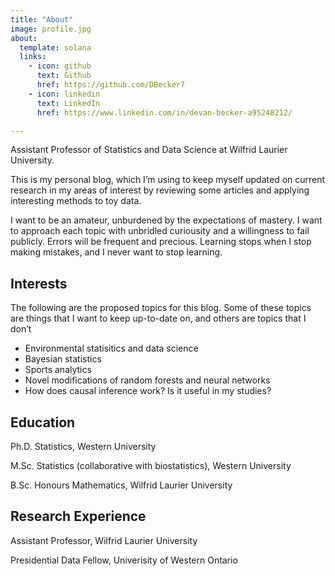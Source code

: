 ```yaml
---
title: "About"
image: profile.jpg
about:
  template: solana
  links:
    - icon: github
      text: Github
      href: https://github.com/DBecker7
    - icon: linkedin
      text: LinkedIn
      href: https://www.linkedin.com/in/devan-becker-a95248212/

---
```


Assistant Professor of Statistics and Data Science at Wilfrid Laurier University.

This is my personal blog, which I'm using to keep myself updated on current research in my areas of interest by reviewing some articles and applying interesting methods to toy data.

I want to be an amateur, unburdened by the expectations of mastery. I want to approach each topic with unbridled curiousity and a willingness to fail publicly. Errors will be frequent and precious. Learning stops when I stop making mistakes, and I never want to stop learning.

## Interests

The following are the proposed topics for this blog. Some of these topics are things that I want to keep up-to-date on, and others are topics that I don't 

- Environmental statisitics and data science
- Bayesian statistics
- Sports analytics
- Novel modifications of random forests and neural networks
- How does causal inference work? Is it useful in my studies?


## Education

Ph.D. Statistics, Western University

M.Sc. Statistics (collaborative with biostatistics), Western University

B.Sc. Honours Mathematics, Wilfrid Laurier University

## Research Experience

Assistant Professor, Wilfrid Laurier University

Presidential Data Fellow, Univerisity of Western Ontario
